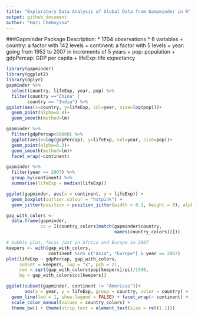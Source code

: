 ```yaml
---
title: "Exploratory Data Analysis of Global Data from Gampminder in R"
output: github_document
author: "Hari Cheboyina"
---
```

###Gapminder Package Description:
* 1704 observations
* 6 variables
    + country: a factor with 142 levels
    + continent: a factor with 5 levels
    + year: going from 1952 to 2007 in increments of 5 years
    + pop: population
    + gdpPercap: GDP per capita
    + lifeExp: life expectancy

```r
library(gapminder)
library(ggplot2)
library(dplyr)
gapminder %>%
  select(country, lifeExp, year, pop) %>%
  filter(country =="China" |
        country == "India") %>%
ggplot(aes(x=country, y=lifeExp, col=year, size=log(pop)))+
  geom_point(alpha=0.4)+
  geom_smooth(method=lm)
```

```r
gapminder %>%
  filter(gdpPercap<50000) %>%
  ggplot(aes(x=log(gdpPercap), y=lifeExp, col=year, size=pop))+
  geom_point(alpha=0.3)+
  geom_smooth(method=lm)+
  facet_wrap(~continent)
```

```r
gapminder %>%
  filter(year == 2007) %>%
  group_by(continent) %>%
  summarise(lifeExp = median(lifeExp))
```

```r
ggplot(gapminder, aes(x = continent, y = lifeExp)) +
  geom_boxplot(outlier.colour = "hotpink") +
  geom_jitter(position = position_jitter(width = 0.1, height = 0), alpha = 1/4)
```

```r
gap_with_colors <-
  data.frame(gapminder,
             cc = I(country_colors[match(gapminder$country,
                                         names(country_colors))]))

# bubble plot, focus just on Africa and Europe in 2007
keepers <- with(gap_with_colors,
                continent %in% c("Asia", "Europe") & year == 2007)
plot(lifeExp ~ gdpPercap, gap_with_colors,
     subset = keepers, log = "x", pch = 21,
     cex = sqrt(gap_with_colors$pop[keepers]/pi)/1500,
     bg = gap_with_colors$cc[keepers])

```

```r
ggplot(subset(gapminder, continent != "Americas"))+
       aes(x = year, y = lifeExp, group = country, color = country) +
  geom_line(lwd = 1, show.legend = FALSE) + facet_wrap(~ continent) +
  scale_color_manual(values = country_colors) +
  theme_bw() + theme(strip.text = element_text(size = rel(1.1)))
```
